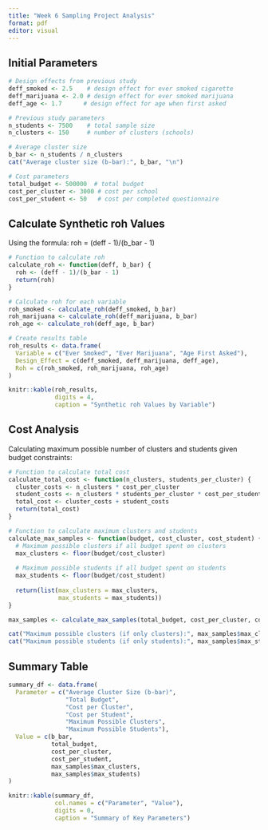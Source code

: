 ```yaml
---
title: "Week 6 Sampling Project Analysis"
format: pdf
editor: visual
---
```


## Initial Parameters
```r
# Design effects from previous study
deff_smoked <- 2.5    # design effect for ever smoked cigarette
deff_marijuana <- 2.0 # design effect for ever smoked marijuana
deff_age <- 1.7      # design effect for age when first asked

# Previous study parameters
n_students <- 7500    # total sample size
n_clusters <- 150     # number of clusters (schools)

# Average cluster size
b_bar <- n_students / n_clusters
cat("Average cluster size (b-bar):", b_bar, "\n")

# Cost parameters
total_budget <- 500000  # total budget
cost_per_cluster <- 3000 # cost per school
cost_per_student <- 50   # cost per completed questionnaire
```

## Calculate Synthetic roh Values

Using the formula: roh = (deff - 1)/(b_bar - 1)

```r
# Function to calculate roh
calculate_roh <- function(deff, b_bar) {
  roh <- (deff - 1)/(b_bar - 1)
  return(roh)
}

# Calculate roh for each variable
roh_smoked <- calculate_roh(deff_smoked, b_bar)
roh_marijuana <- calculate_roh(deff_marijuana, b_bar)
roh_age <- calculate_roh(deff_age, b_bar)

# Create results table
roh_results <- data.frame(
  Variable = c("Ever Smoked", "Ever Marijuana", "Age First Asked"),
  Design_Effect = c(deff_smoked, deff_marijuana, deff_age),
  Roh = c(roh_smoked, roh_marijuana, roh_age)
)

knitr::kable(roh_results, 
             digits = 4,
             caption = "Synthetic roh Values by Variable")
```

## Cost Analysis

Calculating maximum possible number of clusters and students given budget constraints:

```r
# Function to calculate total cost
calculate_total_cost <- function(n_clusters, students_per_cluster) {
  cluster_costs <- n_clusters * cost_per_cluster
  student_costs <- n_clusters * students_per_cluster * cost_per_student
  total_cost <- cluster_costs + student_costs
  return(total_cost)
}

# Function to calculate maximum clusters and students
calculate_max_samples <- function(budget, cost_cluster, cost_student) {
  # Maximum possible clusters if all budget spent on clusters
  max_clusters <- floor(budget/cost_cluster)
  
  # Maximum possible students if all budget spent on students
  max_students <- floor(budget/cost_student)
  
  return(list(max_clusters = max_clusters, 
              max_students = max_students))
}

max_samples <- calculate_max_samples(total_budget, cost_per_cluster, cost_per_student)

cat("Maximum possible clusters (if only clusters):", max_samples$max_clusters, "\n")
cat("Maximum possible students (if only students):", max_samples$max_students, "\n")
```

## Summary Table

```r
summary_df <- data.frame(
  Parameter = c("Average Cluster Size (b-bar)", 
                "Total Budget",
                "Cost per Cluster",
                "Cost per Student",
                "Maximum Possible Clusters",
                "Maximum Possible Students"),
  Value = c(b_bar,
            total_budget,
            cost_per_cluster,
            cost_per_student,
            max_samples$max_clusters,
            max_samples$max_students)
)

knitr::kable(summary_df, 
             col.names = c("Parameter", "Value"),
             digits = 0,
             caption = "Summary of Key Parameters")
```